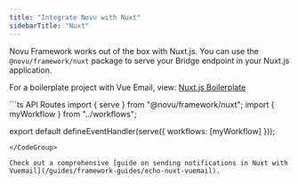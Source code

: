 ```yaml
---
title: "Integrate Novu with Nuxt"
sidebarTitle: "Nuxt"
---
```


Novu Framework works out of the box with Nuxt.js. You can use the `@novu/framework/nuxt` package to serve your Bridge endpoint in your Nuxt.js application.

For a boilerplate project with Vue Email, view: [Nuxt.js Boilerplate](https://github.com/novuhq/echo-nuxt-example/)

<CodeGroup>
```ts API Routes
import { serve } from "@novu/framework/nuxt";
import { myWorkflow } from "../workflows";

export default defineEventHandler(serve({ workflows: [myWorkflow] }));
```
</CodeGroup>

Check out a comprehensive [guide on sending notifications in Nuxt with Vuemail](/guides/framework-guides/echo-nuxt-vuemail).
